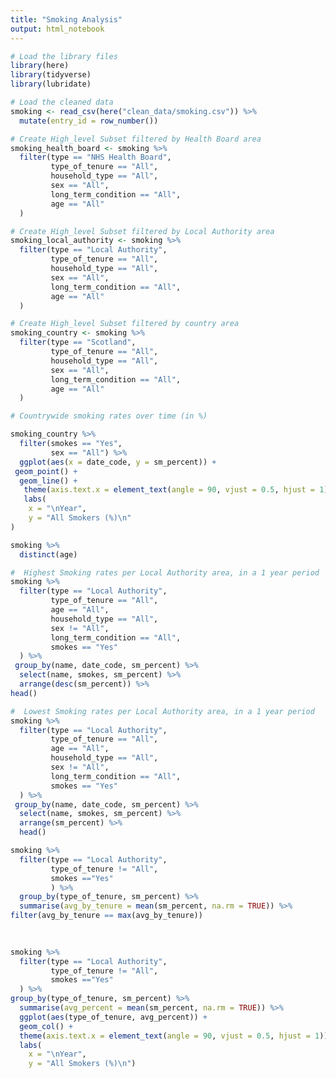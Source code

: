 ```yaml
---
title: "Smoking Analysis"
output: html_notebook
---
```


```r
# Load the library files
library(here)
library(tidyverse)
library(lubridate)
```

```r
# Load the cleaned data
smoking <- read_csv(here("clean_data/smoking.csv")) %>% 
  mutate(entry_id = row_number())
```

```r
# Create High_level Subset filtered by Health Board area
smoking_health_board <- smoking %>% 
  filter(type == "NHS Health Board",
         type_of_tenure == "All",
         household_type == "All",
         sex == "All",
         long_term_condition == "All",
         age == "All"
  )
```

```r
# Create High_level Subset filtered by Local Authority area
smoking_local_authority <- smoking %>% 
  filter(type == "Local Authority",
         type_of_tenure == "All",
         household_type == "All",
         sex == "All",
         long_term_condition == "All",
         age == "All"
  )
```

```r
# Create High_level Subset filtered by country area
smoking_country <- smoking %>% 
  filter(type == "Scotland",
         type_of_tenure == "All",
         household_type == "All",
         sex == "All",
         long_term_condition == "All",
         age == "All"
  )
```


```r
# Countrywide smoking rates over time (in %)

smoking_country %>%
  filter(smokes == "Yes",
         sex == "All") %>% 
  ggplot(aes(x = date_code, y = sm_percent)) +
 geom_point() +
  geom_line() +
   theme(axis.text.x = element_text(angle = 90, vjust = 0.5, hjust = 1)) +
   labs(
    x = "\nYear",
    y = "All Smokers (%)\n"
)
```

```r
smoking %>% 
  distinct(age)
```


```r
#  Highest Smoking rates per Local Authority area, in a 1 year period
smoking %>% 
  filter(type == "Local Authority",
         type_of_tenure == "All",
         age == "All",
         household_type == "All",
         sex != "All",
         long_term_condition == "All",
         smokes == "Yes"
  ) %>%
 group_by(name, date_code, sm_percent) %>% 
  select(name, smokes, sm_percent) %>% 
  arrange(desc(sm_percent)) %>% 
head()
```
```r
#  Lowest Smoking rates per Local Authority area, in a 1 year period
smoking %>% 
  filter(type == "Local Authority",
         type_of_tenure == "All",
         age == "All",
         household_type == "All",
         sex != "All",
         long_term_condition == "All",
         smokes == "Yes"
  ) %>%
 group_by(name, date_code, sm_percent) %>% 
  select(name, smokes, sm_percent) %>% 
  arrange(sm_percent) %>%
  head() 
```

```r
smoking %>%
  filter(type == "Local Authority",
         type_of_tenure != "All",
         smokes =="Yes"
         ) %>% 
  group_by(type_of_tenure, sm_percent) %>% 
  summarise(avg_by_tenure = mean(sm_percent, na.rm = TRUE)) %>% 
filter(avg_by_tenure == max(avg_by_tenure))
  
  
```

```r
smoking %>%
  filter(type == "Local Authority",
         type_of_tenure != "All",
         smokes =="Yes"
  ) %>%
group_by(type_of_tenure, sm_percent) %>% 
  summarise(avg_percent = mean(sm_percent, na.rm = TRUE)) %>% 
  ggplot(aes(type_of_tenure, avg_percent)) +
  geom_col() +
  theme(axis.text.x = element_text(angle = 90, vjust = 0.5, hjust = 1)) +
  labs(
    x = "\nYear",
    y = "All Smokers (%)\n")
```

